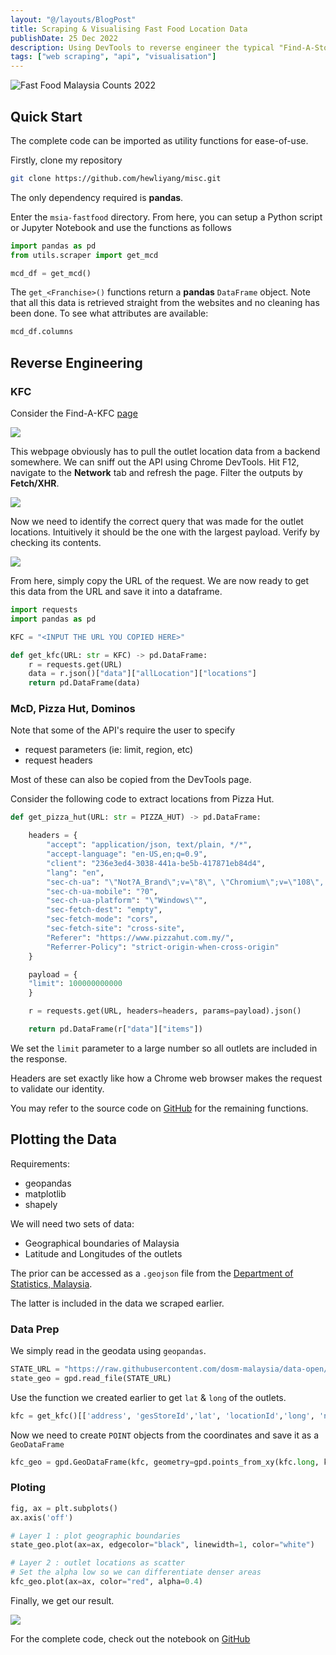 ```yaml
---
layout: "@/layouts/BlogPost"
title: Scraping & Visualising Fast Food Location Data
publishDate: 25 Dec 2022
description: Using DevTools to reverse engineer the typical "Find-A-Store" section of websites like McDonalds, KFC, Pizza Hut and then plotting the resulting data.
tags: ["web scraping", "api", "visualisation"]
---
```



<Image 
	src={fastfoodGif}
	alt="Fast Food Malaysia Counts 2022"
	class="mb-3"
	format="webp"
/>

## Quick Start

The complete code can be imported as utility functions for ease-of-use. 

Firstly, clone my repository

```bash
git clone https://github.com/hewliyang/misc.git
```
The only dependency required is **pandas**.

Enter the `msia-fastfood` directory. From here, you can setup a Python script or Jupyter Notebook and use the functions as follows

```python
import pandas as pd
from utils.scraper import get_mcd

mcd_df = get_mcd()
```

The `get_<Franchise>()` functions return a **pandas** `DataFrame` object. Note that all this data is retrieved straight from the websites and
no cleaning has been done. To see what attributes are available:

```python
mcd_df.columns
```

## Reverse Engineering

### KFC

Consider the Find-A-KFC [page](https://kfc.com.my/find-my-kfc)

<Image 
	src={findAKFC}
	class="mb-3"
	format="webp"
/>

This webpage obviously has to pull the outlet location data from a backend somewhere. We can sniff out the API using Chrome DevTools. 
Hit F12, navigate to the **Network** tab and refresh the page. Filter the outputs by **Fetch/XHR**.

<Image 
	src={devTools}
	class="mb-3"
	format="webp"
/>

Now we need to identify the correct query that was made for the outlet locations. Intuitively it should be the one with the largest
payload. Verify by checking its contents.

<Image 
	src={devTools2}
	class="mb-3"
	format="webp"
/>

From here, simply copy the URL of the request. We are now ready to get this data from the URL and save it into a dataframe.

```python
import requests
import pandas as pd

KFC = "<INPUT THE URL YOU COPIED HERE>"

def get_kfc(URL: str = KFC) -> pd.DataFrame:
    r = requests.get(URL)
    data = r.json()["data"]["allLocation"]["locations"]
    return pd.DataFrame(data)
```

### McD, Pizza Hut, Dominos

Note that some of the API's require the user to specify
- request parameters (ie: limit, region, etc)
- request headers

Most of these can also be copied from the DevTools page. 

Consider the following code to extract locations from Pizza Hut.

```python
def get_pizza_hut(URL: str = PIZZA_HUT) -> pd.DataFrame:

    headers = {
        "accept": "application/json, text/plain, */*",
        "accept-language": "en-US,en;q=0.9",
        "client": "236e3ed4-3038-441a-be5b-417871eb84d4",
        "lang": "en",
        "sec-ch-ua": "\"Not?A_Brand\";v=\"8\", \"Chromium\";v=\"108\", \"Google Chrome\";v=\"108\"",
        "sec-ch-ua-mobile": "?0",
        "sec-ch-ua-platform": "\"Windows\"",
        "sec-fetch-dest": "empty",
        "sec-fetch-mode": "cors",
        "sec-fetch-site": "cross-site",
        "Referer": "https://www.pizzahut.com.my/",
        "Referrer-Policy": "strict-origin-when-cross-origin"
    }

    payload = {
    "limit": 100000000000
    }

    r = requests.get(URL, headers=headers, params=payload).json()

    return pd.DataFrame(r["data"]["items"])
```

We set the `limit` parameter to a large number so all outlets are included in the response.

Headers are set exactly like how a Chrome web browser makes the request to validate our identity.

You may refer to the source code on [GitHub](https://github.com/hewliyang/misc/blob/main/msia-fastfood/utils/scraper.py) for the remaining functions.

## Plotting the Data

Requirements:
- geopandas
- matplotlib
- shapely

We will need two sets of data:
- Geographical boundaries of Malaysia
- Latitude and Longitudes of the outlets

The prior can be accessed as a `.geojson` file from the [Department of Statistics, Malaysia]("https://raw.githubusercontent.com/dosm-malaysia/data-open/main/datasets/geodata/administrative_1_state.geojson").

The latter is included in the data we scraped earlier.

### Data Prep

We simply read in the geodata using `geopandas`.

```python
STATE_URL = "https://raw.githubusercontent.com/dosm-malaysia/data-open/main/datasets/geodata/administrative_1_state.geojson"
state_geo = gpd.read_file(STATE_URL)
```

Use the function we created earlier to get `lat` & `long` of the outlets.
```python
kfc = get_kfc()[['address', 'gesStoreId','lat', 'locationId','long', 'name', 'state']]
```

Now we need to create `POINT` objects from the coordinates and save it as a `GeoDataFrame`

```python
kfc_geo = gpd.GeoDataFrame(kfc, geometry=gpd.points_from_xy(kfc.long, kfc.lat))
```

### Ploting


```python
fig, ax = plt.subplots()
ax.axis('off')

# Layer 1 : plot geographic boundaries
state_geo.plot(ax=ax, edgecolor="black", linewidth=1, color="white")

# Layer 2 : outlet locations as scatter
# Set the alpha low so we can differentiate denser areas
kfc_geo.plot(ax=ax, color="red", alpha=0.4)
```

Finally, we get our result.

<Image 
	src={kfcPlot}
	class="mb-3"
	format="webp"
/>

For the complete code, check out the notebook on [GitHub](https://github.com/hewliyang/misc/blob/main/msia-fastfood/dev.ipynb)




